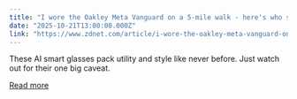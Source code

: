 ```yaml
---
title: "I wore the Oakley Meta Vanguard on a 5-mile walk - here's who should (and who shouldn't) buy them"
date: "2025-10-21T13:00:00.000Z"
link: "https://www.zdnet.com/article/i-wore-the-oakley-meta-vanguard-on-a-5-mile-walk-heres-who-should-and-who-shouldnt-buy-them/"
---
```


These AI smart glasses pack utility and style like never before. Just watch out for their one big caveat.

[Read more](https://www.zdnet.com/article/i-wore-the-oakley-meta-vanguard-on-a-5-mile-walk-heres-who-should-and-who-shouldnt-buy-them/)
